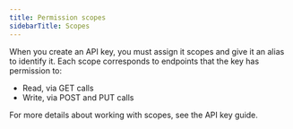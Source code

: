 ```yaml
---
title: Permission scopes
sidebarTitle: Scopes
---
```


When you create an API key, you must assign it scopes and give it an alias to identify it. Each scope corresponds to endpoints that the key has permission to:

- Read, via GET calls
- Write, via POST and PUT calls

For more details about working with scopes, see the API key guide.